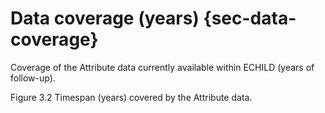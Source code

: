 # Data coverage (years) {sec-data-coverage}

Coverage of the Attribute data currently available within ECHILD (years of follow-up).

Figure 3.2 Timespan (years) covered by the Attribute data. 
